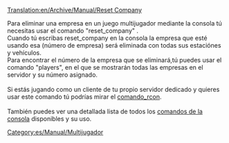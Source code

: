 [[Translation:en/Archive/Manual/Reset Company]]

Para eliminar una empresa en un juego multijugador mediante la consola tú necesitas usar el comando "reset_company" .<br/>
Cuando tú escribas reset_company <company-id> en la consola la empresa que esté usando esa <id>(número de empresa) será eliminada con todas sus estaciónes y vehículos.<br />
Para encontrar el número de la empresa que se eliminará,tú puedes usar el comando "players", en el que se mostrarán todas las empresas en el servidor y su número asignado.<br /><br />
Si estás jugando como un cliente de tu propio servidor dedicado y quieres usar este comando tú podrías mirar el [[en/Manual/Dedicated server|comando_rcon]].<br /><br />
También puedes ver una detallada lista de todos los [[en/Manual/Console Commands|comandos de la consola]] disponibles y su uso.

[[Category:es/Manual/Multijugador]]